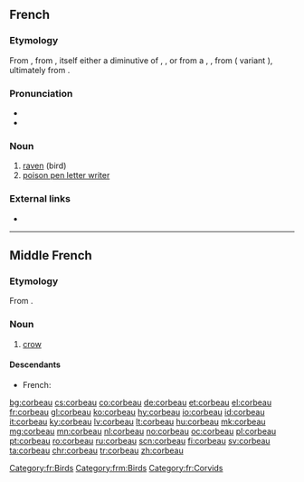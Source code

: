 ==French==

===Etymology===
From {{inh|frm|fro|corbeau}}, from {{inh|fr|fro|corbel}}, itself either a diminutive of {{m|fro|corp||raven}}, {{m|fro|corf}}, or from a {{inh|fr|LL.|corbellus}}, {{m|la|corvellus}}, from {{inh|fr|la|corvus}} ({{inh|fr|VL.|-}} variant {{m|la|*corbus}}), ultimately from {{inh|fr|ine-pro|*ḱorh₂wós}}.

===Pronunciation===
* {{IPA|/kɔʁbo/|lang=fr}}
* {{audio|Fr-corbeau.ogg|Audio|lang=fr}}

===Noun===
{{fr-noun|m|x}}

# [[raven]] (bird)
# [[poison pen letter writer]]

===External links===
* {{R:TLFi}}

[[Category:fr:Birds]]

----

==Middle French==

===Etymology===
From {{inh|frm|fro|corbel}}.

===Noun===
{{frm-noun|m|corbeaulx}}

# [[crow]] {{gloss|bird}}

====Descendants====
* French: {{l|fr|corbeau}}

[[Category:frm:Birds]]
[[Category:fr:Corvids]]

[[bg:corbeau]]
[[cs:corbeau]]
[[co:corbeau]]
[[de:corbeau]]
[[et:corbeau]]
[[el:corbeau]]
[[fr:corbeau]]
[[gl:corbeau]]
[[ko:corbeau]]
[[hy:corbeau]]
[[io:corbeau]]
[[id:corbeau]]
[[it:corbeau]]
[[ky:corbeau]]
[[lv:corbeau]]
[[lt:corbeau]]
[[hu:corbeau]]
[[mk:corbeau]]
[[mg:corbeau]]
[[mn:corbeau]]
[[nl:corbeau]]
[[no:corbeau]]
[[oc:corbeau]]
[[pl:corbeau]]
[[pt:corbeau]]
[[ro:corbeau]]
[[ru:corbeau]]
[[scn:corbeau]]
[[fi:corbeau]]
[[sv:corbeau]]
[[ta:corbeau]]
[[chr:corbeau]]
[[tr:corbeau]]
[[zh:corbeau]]